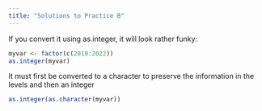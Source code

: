 ```yaml
---
title: "Solutions to Practice B"
---
```


If you convert it using as.integer, it will look rather funky:

```r
myvar <- factor(c(2010:2022))
as.integer(myvar)
```

It must first be converted to a character to preserve the information in the levels and then an integer

```r
as.integer(as.character(myvar))
```

